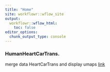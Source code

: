 ```yaml
---
title: "Home"
site: workflowr::wflow_site
output:
  workflowr::wflow_html:
    toc: false
editor_options:
  chunk_output_type: console
---
```


### HumanHeartCarTrans. 
merge data HeartCarTrans and display umaps
[link](HumanHeartCarTrans.html)
